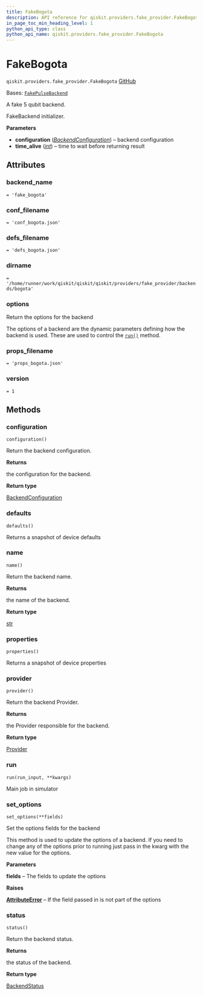 ```yaml
---
title: FakeBogota
description: API reference for qiskit.providers.fake_provider.FakeBogota
in_page_toc_min_heading_level: 1
python_api_type: class
python_api_name: qiskit.providers.fake_provider.FakeBogota
---
```


# FakeBogota

<span id="qiskit.providers.fake_provider.FakeBogota" />

`qiskit.providers.fake_provider.FakeBogota` [GitHub](https://github.com/qiskit/qiskit/tree/stable/0.45/qiskit/providers/fake_provider/backends/bogota/fake_bogota.py "view source code")

Bases: [`FakePulseBackend`](providers_fake_provider#qiskit.providers.fake_provider.FakePulseBackend "qiskit.providers.fake_provider.fake_pulse_backend.FakePulseBackend")

A fake 5 qubit backend.

FakeBackend initializer.

**Parameters**

*   **configuration** ([*BackendConfiguration*](qiskit.providers.models.BackendConfiguration "qiskit.providers.models.BackendConfiguration")) – backend configuration
*   **time\_alive** ([*int*](https://docs.python.org/3/library/functions.html#int "(in Python v3.12)")) – time to wait before returning result

## Attributes

<span id="qiskit.providers.fake_provider.FakeBogota.backend_name" />

### backend\_name

`= 'fake_bogota'`

<span id="qiskit.providers.fake_provider.FakeBogota.conf_filename" />

### conf\_filename

`= 'conf_bogota.json'`

<span id="qiskit.providers.fake_provider.FakeBogota.defs_filename" />

### defs\_filename

`= 'defs_bogota.json'`

<span id="qiskit.providers.fake_provider.FakeBogota.dirname" />

### dirname

`= '/home/runner/work/qiskit/qiskit/qiskit/providers/fake_provider/backends/bogota'`

<span id="qiskit.providers.fake_provider.FakeBogota.options" />

### options

Return the options for the backend

The options of a backend are the dynamic parameters defining how the backend is used. These are used to control the [`run()`](#qiskit.providers.fake_provider.FakeBogota.run "qiskit.providers.fake_provider.FakeBogota.run") method.

<span id="qiskit.providers.fake_provider.FakeBogota.props_filename" />

### props\_filename

`= 'props_bogota.json'`

<span id="qiskit.providers.fake_provider.FakeBogota.version" />

### version

`= 1`

## Methods

### configuration

<span id="qiskit.providers.fake_provider.FakeBogota.configuration" />

`configuration()`

Return the backend configuration.

**Returns**

the configuration for the backend.

**Return type**

[BackendConfiguration](qiskit.providers.models.BackendConfiguration "qiskit.providers.models.BackendConfiguration")

### defaults

<span id="qiskit.providers.fake_provider.FakeBogota.defaults" />

`defaults()`

Returns a snapshot of device defaults

### name

<span id="qiskit.providers.fake_provider.FakeBogota.name" />

`name()`

Return the backend name.

**Returns**

the name of the backend.

**Return type**

[str](https://docs.python.org/3/library/stdtypes.html#str "(in Python v3.12)")

### properties

<span id="qiskit.providers.fake_provider.FakeBogota.properties" />

`properties()`

Returns a snapshot of device properties

### provider

<span id="qiskit.providers.fake_provider.FakeBogota.provider" />

`provider()`

Return the backend Provider.

**Returns**

the Provider responsible for the backend.

**Return type**

[Provider](qiskit.providers.Provider "qiskit.providers.Provider")

### run

<span id="qiskit.providers.fake_provider.FakeBogota.run" />

`run(run_input, **kwargs)`

Main job in simulator

### set\_options

<span id="qiskit.providers.fake_provider.FakeBogota.set_options" />

`set_options(**fields)`

Set the options fields for the backend

This method is used to update the options of a backend. If you need to change any of the options prior to running just pass in the kwarg with the new value for the options.

**Parameters**

**fields** – The fields to update the options

**Raises**

[**AttributeError**](https://docs.python.org/3/library/exceptions.html#AttributeError "(in Python v3.12)") – If the field passed in is not part of the options

### status

<span id="qiskit.providers.fake_provider.FakeBogota.status" />

`status()`

Return the backend status.

**Returns**

the status of the backend.

**Return type**

[BackendStatus](qiskit.providers.models.BackendStatus "qiskit.providers.models.BackendStatus")

